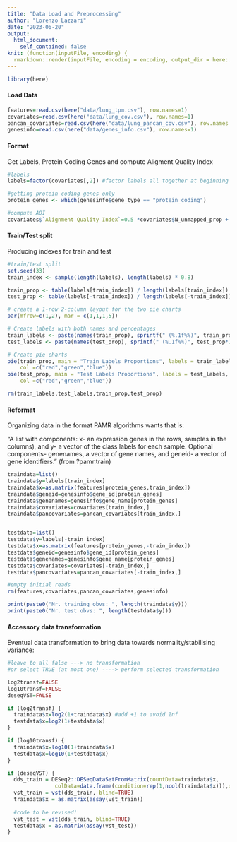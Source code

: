 ```yaml
---
title: "Data Load and Preprocessing"
author: "Lorenzo Lazzari"
date: "2023-06-20"
output:
  html_document:
    self_contained: false
knit: (function(inputFile, encoding) {
  rmarkdown::render(inputFile, encoding = encoding, output_dir = here::here("output/"))})
---
```


```r
library(here)
```
#### Load Data

```r
features=read.csv(here("data/lung_tpm.csv"), row.names=1)
covariates=read.csv(here("data/lung_cov.csv"), row.names=1)
pancan_covariates=read.csv(here("data/lung_pancan_cov.csv"), row.names = 1)
genesinfo=read.csv(here("data/genes_info.csv"), row.names=1)
```

#### Format

Get Labels, Protein Coding Genes and compute Aligment Quality Index

```r
#labels
labels=factor(covariates[,2]) #factor labels all together at beginning

#getting protein coding genes only 
protein_genes <- which(genesinfo$gene_type == "protein_coding")

#compute AQI
covariates$`Alignment Quality Index`=0.5 *covariates$N_unmapped_prop + 0.167 *covariates$N_multimapping_prop + 0.167 * covariates$N_noFeature_prop + 0.167 * covariates$N_ambiguous_prop
```

#### Train/Test split

Producing indexes for train and test

```r
#train/test split
set.seed(33)
train_index <- sample(length(labels), length(labels) * 0.8)

train_prop <- table(labels[train_index]) / length(labels[train_index])
test_prop <- table(labels[-train_index]) / length(labels[-train_index])

# create a 1-row 2-column layout for the two pie charts
par(mfrow=c(1,2), mar = c(1,1,1,5))

# Create labels with both names and percentages
train_labels <- paste(names(train_prop), sprintf(" (%.1f%%)", train_prop*100))
test_labels <- paste(names(test_prop), sprintf(" (%.1f%%)", test_prop*100))

# Create pie charts
pie(train_prop, main = "Train Labels Proportions", labels = train_labels, 
    col =c("red","green","blue"))
pie(test_prop, main = "Test Labels Proportions", labels = test_labels,
    col =c("red","green","blue"))

rm(train_labels,test_labels,train_prop,test_prop)
```

#### Reformat

Organizing data in the format PAMR algorithms wants that is:

“A list with components: x- an expression genes in the rows, samples in the columns), and y- a vector of the class labels for each sample. Optional components- genenames, a vector of gene names, and geneid- a vector of gene identifiers.” (from ?pamr.train)

```r

traindata=list()
traindata$y=labels[train_index]
traindata$x=as.matrix(features[protein_genes,train_index])
traindata$geneid=genesinfo$gene_id[protein_genes]
traindata$genenames=genesinfo$gene_name[protein_genes]
traindata$covariates=covariates[train_index,]
traindata$pancovariates=pancan_covariates[train_index,]


testdata=list()
testdata$y=labels[-train_index]
testdata$x=as.matrix(features[protein_genes,-train_index])
testdata$geneid=genesinfo$gene_id[protein_genes]
testdata$genenames=genesinfo$gene_name[protein_genes]
testdata$covariates=covariates[-train_index,]
testdata$pancovariates=pancan_covariates[-train_index,]

#empty initial reads
rm(features,covariates,pancan_covariates,genesinfo) 
```
```r
print(paste0("Nr. training obvs: ", length(traindata$y)))
print(paste0("Nr. test obvs: ", length(testdata$y)))
```

#### Accessory data transformation

Eventual data transformation to bring data towards normality/stabilising variance:

```r
#leave to all false ---> no transformation
#or select TRUE (at most one) ----> perform selected transformation

log2transf=FALSE
log10transf=FALSE
deseqVST=FALSE

if (log2transf) {
  traindata$x=log2(1+traindata$x) #add +1 to avoid Inf 
  testdata$x=log2(1+testdata$x)
}

if (log10transf) {
  traindata$x=log10(1+traindata$x)
  testdata$x=log10(1+testdata$x)
}

if (deseqVST) {
  dds_train = DESeq2::DESeqDataSetFromMatrix(countData=traindata$x, 
               colData=data.frame(condition=rep(1,ncol(traindata$x))),design = ~ 1)
  vst_train = vst(dds_train, blind=TRUE)
  traindata$x = as.matrix(assay(vst_train))
  
  #code to be revised!
  vst_test = vst(dds_train, blind=TRUE)
  testdata$x = as.matrix(assay(vst_test))
}
```

